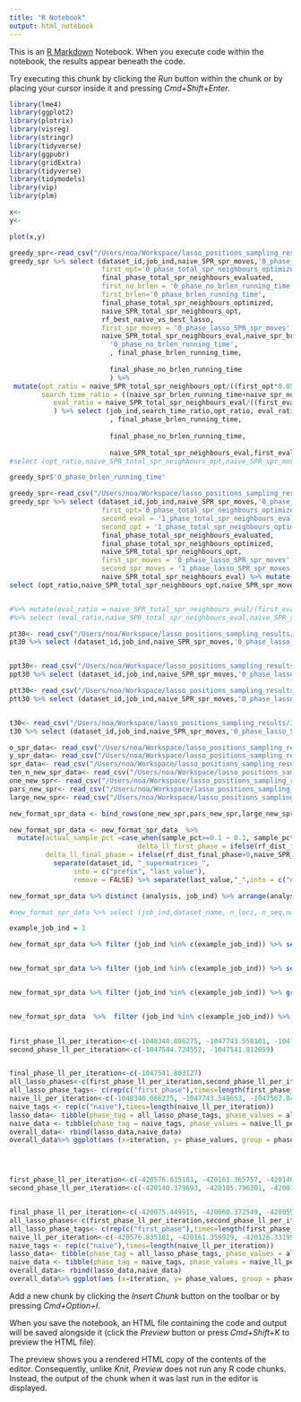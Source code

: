 ```yaml
---
title: "R Notebook"
output: html_notebook
---
```


This is an [R Markdown](http://rmarkdown.rstudio.com) Notebook. When you execute code within the notebook, the results appear beneath the code. 

Try executing this chunk by clicking the *Run* button within the chunk or by placing your cursor inside it and pressing *Cmd+Shift+Enter*. 

```r
library(lme4)
library(ggplot2)
library(plotrix)
library(visreg)
library(stringr)
library(tidyverse)
library(ggpubr)
library(gridExtra)
library(tidyverse)
library(tidymodels)
library(vip) 
library(plm)
```

```r

x<-
y<-

plot(x,y)
```

```r
greedy_spr<-read_csv("/Users/noa/Workspace/lasso_positions_sampling_results/new_greedy30.csv")
greedy_spr %>% select (dataset_id,job_ind,naive_SPR_spr_moves,'0_phase_lasso_SPR_spr_moves',lasso_SPR_final_phase_spr_moves,lasso_SPR_final_phase_ll,naive_SPR_ll, '0_phase_lasso_SPR_ll','0_phase_lasso_SPR_spr_moves',`lasso_test_R^2phase_0`,naive_SPR_ll, lasso_SPR_final_phase_ll, lasso_SPR_final_phase_spr_moves, '0_phase_TRUE_ll_per_iteration', final_phase_ll_per_iteration,naive_SPR_ll_per_iteration, first_eval='0_phase_total_spr_neighbours_evaluated',
                       first_opt='0_phase_total_spr_neighbours_optimized', 
                       final_phase_total_spr_neighbours_evaluated,
                       first_no_brlen = '0_phase_no_brlen_running_time',
                       first_brlen='0_phase_brlen_running_time',
                       final_phase_total_spr_neighbours_optimized,
                       naive_SPR_total_spr_neighbours_opt,
                       rf_best_naive_vs_best_lasso,
                       first_spr_moves = '0_phase_lasso_SPR_spr_moves',
                       naive_SPR_total_spr_neighbours_eval,naive_spr_brlen_running_time,naive_spr_no_brlen_running_time,
                         '0_phase_no_brlen_running_time',
                         , final_phase_brlen_running_time, 
                         
                         final_phase_no_brlen_running_time
                         ) %>%
 mutate(opt_ratio = naive_SPR_total_spr_neighbours_opt/((first_opt*0.05+ final_phase_total_spr_neighbours_optimized)),
        search_time_ratio = ((naive_spr_brlen_running_time+naive_spr_no_brlen_running_time)*10)/((first_no_brlen+first_brlen)*2+final_phase_brlen_running_time*10+final_phase_no_brlen_running_time*2),
           eval_ratio = naive_SPR_total_spr_neighbours_eval/((first_eval+final_phase_total_spr_neighbours_evaluated+4000)*0.05)
           ) %>% select (job_ind,search_time_ratio,opt_ratio, eval_ratio,naive_spr_brlen_running_time,naive_spr_no_brlen_running_time, 
                         , final_phase_brlen_running_time, 
                         
                         final_phase_no_brlen_running_time,
          
                         naive_SPR_total_spr_neighbours_eval,first_eval,final_phase_total_spr_neighbours_evaluated,naive_SPR_total_spr_neighbours_opt,first_opt,final_phase_total_spr_neighbours_optimized,naive_SPR_ll,lasso_SPR_final_phase_ll, rf_best_naive_vs_best_lasso)
#select (opt_ratio,naive_SPR_total_spr_neighbours_opt,naive_SPR_spr_moves, first_opt,first_spr_moves,  ,final_phase_total_spr_neighbours_optimized,lasso_SPR_final_phase_spr_moves ) 
```
```r
greedy_spr$'0_phase_brlen_running_time'
```


```r
greedy_spr<-read_csv("/Users/noa/Workspace/lasso_positions_sampling_results/new_greedy30.csv")
greedy_spr %>% select (dataset_id,job_ind,naive_SPR_spr_moves,'0_phase_lasso_SPR_spr_moves',lasso_SPR_final_phase_spr_moves,lasso_SPR_final_phase_ll,naive_SPR_ll, '0_phase_lasso_SPR_ll','0_phase_lasso_SPR_spr_moves','1_phase_lasso_SPR_ll','1_phase_lasso_SPR_spr_moves',`lasso_test_R^2phase_0`,`lasso_test_R^2phase_1`,naive_SPR_ll, lasso_SPR_final_phase_ll, lasso_SPR_final_phase_spr_moves, '0_phase_TRUE_ll_per_iteration','1_phase_TRUE_ll_per_iteration', final_phase_ll_per_iteration,naive_SPR_ll_per_iteration, first_eval='0_phase_total_spr_neighbours_evaluated',
                       first_opt='0_phase_total_spr_neighbours_optimized', 
                       second_eval = '1_phase_total_spr_neighbours_evaluated',
                       second_opt = '1_phase_total_spr_neighbours_optimized',
                       final_phase_total_spr_neighbours_evaluated,
                       final_phase_total_spr_neighbours_optimized,
                       naive_SPR_total_spr_neighbours_opt,
                       first_spr_moves = '0_phase_lasso_SPR_spr_moves',
                       second_spr_moves = '1_phase_lasso_SPR_spr_moves',
                       naive_SPR_total_spr_neighbours_eval) %>% mutate(opt_ratio = naive_SPR_total_spr_neighbours_opt/(first_opt*0.05+second_opt*0.1+ final_phase_total_spr_neighbours_optimized) ) %>%
select (opt_ratio,naive_SPR_total_spr_neighbours_opt,naive_SPR_spr_moves, first_opt,first_spr_moves, second_opt, second_spr_moves,final_phase_total_spr_neighbours_optimized,lasso_SPR_final_phase_spr_moves ) 


#%>% mutate(eval_ratio = naive_SPR_total_spr_neighbours_eval/(first_eval*0.05+second_eval*0.1+ 3000) ) %>%
#%>% select (eval_ratio,naive_SPR_total_spr_neighbours_eval,naive_SPR_spr_moves, first_eval,first_spr_moves, second_eval, second_spr_moves,final_phase_total_spr_neighbours_evaluated,lasso_SPR_final_phase_spr_moves ) 
```


```r
pt30<- read_csv("/Users/noa/Workspace/lasso_positions_sampling_results/30_p_t_spr.csv")
pt30 %>% select (dataset_id,job_ind,naive_SPR_spr_moves,'0_phase_lasso_SPR_spr_moves',lasso_SPR_final_phase_spr_moves,lasso_SPR_final_phase_ll,naive_SPR_ll, '0_phase_lasso_SPR_ll','0_phase_lasso_SPR_spr_moves','1_phase_lasso_SPR_ll','1_phase_lasso_SPR_spr_moves','2_phase_lasso_SPR_ll','2_phase_lasso_SPR_spr_moves', naive_SPR_ll, lasso_SPR_final_phase_ll, lasso_SPR_final_phase_spr_moves, '0_phase_TRUE_ll_per_iteration','1_phase_TRUE_ll_per_iteration','2_phase_TRUE_ll_per_iteration', final_phase_ll_per_iteration,naive_SPR_ll_per_iteration) %>% arrange(job_ind)


ppt30<- read_csv("/Users/noa/Workspace/lasso_positions_sampling_results/30pp_t_spr.csv")
ppt30 %>% select (dataset_id,job_ind,naive_SPR_spr_moves,'0_phase_lasso_SPR_spr_moves',lasso_SPR_final_phase_spr_moves,lasso_SPR_final_phase_ll,naive_SPR_ll, '0_phase_lasso_SPR_ll','0_phase_lasso_SPR_spr_moves','1_phase_lasso_SPR_ll','1_phase_lasso_SPR_spr_moves','2_phase_lasso_SPR_ll','2_phase_lasso_SPR_spr_moves', naive_SPR_ll, lasso_SPR_final_phase_ll, lasso_SPR_final_phase_spr_moves, '0_phase_TRUE_ll_per_iteration','1_phase_TRUE_ll_per_iteration','2_phase_TRUE_ll_per_iteration', final_phase_ll_per_iteration,naive_SPR_ll_per_iteration) %>% arrange(job_ind)

ptt30<- read_csv("/Users/noa/Workspace/lasso_positions_sampling_results/30_ptt_spr.csv")
ptt30 %>% select (dataset_id,job_ind,naive_SPR_spr_moves,'0_phase_lasso_SPR_spr_moves',lasso_SPR_final_phase_spr_moves,lasso_SPR_final_phase_ll,naive_SPR_ll, '0_phase_lasso_SPR_ll','0_phase_lasso_SPR_spr_moves','1_phase_lasso_SPR_ll','1_phase_lasso_SPR_spr_moves','2_phase_lasso_SPR_ll','2_phase_lasso_SPR_spr_moves', naive_SPR_ll, lasso_SPR_final_phase_ll, lasso_SPR_final_phase_spr_moves, '0_phase_TRUE_ll_per_iteration','1_phase_TRUE_ll_per_iteration','2_phase_TRUE_ll_per_iteration', final_phase_ll_per_iteration,naive_SPR_ll_per_iteration) %>% arrange(job_ind)


t30<- read_csv("/Users/noa/Workspace/lasso_positions_sampling_results/30_t_spr.csv")
t30 %>% select (dataset_id,job_ind,naive_SPR_spr_moves,'0_phase_lasso_SPR_spr_moves',lasso_SPR_final_phase_spr_moves,lasso_SPR_final_phase_ll,naive_SPR_ll, '0_phase_lasso_SPR_ll','0_phase_lasso_SPR_spr_moves','1_phase_lasso_SPR_ll','1_phase_lasso_SPR_spr_moves','2_phase_lasso_SPR_ll','2_phase_lasso_SPR_spr_moves', naive_SPR_ll, lasso_SPR_final_phase_ll, lasso_SPR_final_phase_spr_moves, '0_phase_TRUE_ll_per_iteration','1_phase_TRUE_ll_per_iteration','2_phase_TRUE_ll_per_iteration', final_phase_ll_per_iteration,naive_SPR_ll_per_iteration) %>% arrange(job_ind)
```



```r
o_spr_data<- read_csv("/Users/noa/Workspace/lasso_positions_sampling_results/o_new_spr.csv") %>% mutate(analysis = "o_spr_data")   %>% select (-max_n_loci,-max_n_seq) 
y_spr_data<- read_csv("/Users/noa/Workspace/lasso_positions_sampling_results/y_new_spr.csv") %>% mutate(analysis = "y_spr_data")  %>% select (-max_n_loci,-max_n_seq) 
spr_data<- read_csv("/Users/noa/Workspace/lasso_positions_sampling_results/new_spr.csv") %>% mutate(analysis = "spr_data") %>% select (-max_n_loci,-max_n_seq) 
ten_n_new_spr_data<- read_csv("/Users/noa/Workspace/lasso_positions_sampling_results/ten_n_new_spr.csv") %>% mutate(analysis = "ten_n_spr_data")  %>% select (-max_n_loci,-max_n_seq) 
one_new_spr<- read_csv("/Users/noa/Workspace/lasso_positions_sampling_results/one_new_spr.csv") %>% mutate(analysis = "one_new_spr") %>% select (-max_n_loci, -max_n_seq) 
pars_new_spr<- read_csv("/Users/noa/Workspace/lasso_positions_sampling_results/pars_new_spr.csv") %>% mutate(analysis = "pars_new_spr") %>% select (-max_n_loci,-max_n_seq) 
large_new_spr<- read_csv("/Users/noa/Workspace/lasso_positions_sampling_results/large_new_spr.csv") %>% mutate(analysis = "large_new_spr") %>% select (-max_n_loci,-max_n_seq) 

new_format_spr_data <- bind_rows(one_new_spr,pars_new_spr,large_new_spr,o_spr_data,y_spr_data,ten_n_new_spr_data)  

```

```r
new_format_spr_data <- new_format_spr_data  %>%
  mutate(actual_sample_pct =case_when(sample_pct>=0.1 ~ 0.1, sample_pct>=0.05 ~ 0.05, sample_pct>=0.01 ~ 0.01) ,
                                delta_ll_first_phase = ifelse(rf_dist_first_phase>0,naive_SPR_ll-lasso_SPR_first_phase_ll,0), delta_ll_second_phase = ifelse(rf_dist_second_phase>0,naive_SPR_ll-lasso_SPR_second_phase_ll,0),
         delta_ll_final_phase = ifelse(rf_dist_final_phase>0,naive_SPR_ll-lasso_SPR_final_phase_ll,0), spr_lasso_running_time = first_phase_running_time+ second_phase_running_time+ final_phase_running_time+lasso_running_time) %>%
           separate(dataset_id, "_supermatrices_",
                into = c("prefix", "last_value"), 
                remove = FALSE) %>% separate(last_value,"_",into = c("dataset_name", "suffix")) %>%  select(-c("prefix","suffix")) 

```

```r
new_format_spr_data %>% distinct (analysis, job_ind) %>% arrange(analysis)
```


```r
#new_format_spr_data %>% select (job_ind,dataset_name, n_loci, n_seq,naive_SPR_running_time,spr_lasso_running_time,first_phase_running_time, #second_phase_running_time,final_phase_running_time, lasso_running_time, naive_SPR_spr_moves, #lasso_SPR_first_phase_spr_moves,lasso_SPR_second_phase_spr_moves,lasso_SPR_final_phase_spr_moves, delta_ll_final_phase)

example_job_ind = 1

new_format_spr_data %>% filter (job_ind %in% c(example_job_ind)) %>% select (analysis,top_ind_to_test_first_phase,top_ind_to_test_second_phase,optimized_neighbours_per_iter,rearr_dist,job_ind,dataset_name, n_loci, n_seq,naive_SPR_spr_moves, lasso_SPR_first_phase_spr_moves,lasso_SPR_second_phase_spr_moves,lasso_SPR_final_phase_spr_moves,delta_ll_first_phase,delta_ll_second_phase, delta_ll_final_phase, `lasso_test_R^2`, TRUE_first_phase_ll_per_iteration,TRUE_second_phase_ll_per_iteration,TRUE_final_phase_ll_per_iteration, naive_SPR_ll_per_iteration) %>% arrange(job_ind,n_seq, n_loci) %>% filter (n_seq==60) %>% arrange(-lasso_SPR_final_phase_spr_moves)


new_format_spr_data %>% filter (job_ind %in% c(example_job_ind)) %>% select (analysis,top_ind_to_test_first_phase,top_ind_to_test_second_phase,optimized_neighbours_per_iter,rearr_dist,job_ind,dataset_name, n_loci, n_seq,naive_SPR_spr_moves, lasso_SPR_first_phase_spr_moves,lasso_SPR_second_phase_spr_moves,lasso_SPR_final_phase_spr_moves,delta_ll_first_phase,delta_ll_second_phase, delta_ll_final_phase, `lasso_test_R^2`) %>% arrange(job_ind,n_seq, n_loci) %>% filter (n_seq==30) %>% arrange(-lasso_SPR_final_phase_spr_moves)


new_format_spr_data %>% filter (job_ind %in% c(example_job_ind)) %>% group_by(analysis,n_seq, actual_n_loci, n_loci,top_ind_to_test_first_phase,top_ind_to_test_second_phase,optimized_neighbours_per_iter,rearr_dist) %>% filter (n_seq>15) %>% summarise (cnt_datasets = n(), mean_final = mean(lasso_SPR_final_phase_spr_moves), ratio_first_final = mean(lasso_SPR_final_phase_spr_moves/lasso_SPR_first_phase_spr_moves), ratio_first_final_median = median(lasso_SPR_final_phase_spr_moves/lasso_SPR_first_phase_spr_moves)) %>% arrange(n_seq, actual_n_loci, ratio_first_final_median,ratio_first_final) 


new_format_spr_data  %>%  filter (job_ind %in% c(example_job_ind)) %>% group_by(analysis,n_seq, actual_n_loci, n_loci,top_ind_to_test_first_phase,top_ind_to_test_second_phase,optimized_neighbours_per_iter,rearr_dist) %>% filter (n_seq>15) %>% summarise (cnt_datasets = n(), mean_final = mean(lasso_SPR_final_phase_spr_moves), ratio_first_final = mean(lasso_SPR_final_phase_spr_moves/lasso_SPR_first_phase_spr_moves), ratio_first_final_median = median(lasso_SPR_final_phase_spr_moves/lasso_SPR_first_phase_spr_moves)) %>% arrange(n_seq, actual_n_loci, ratio_first_final_median,ratio_first_final) 
 
```




```r



first_phase_ll_per_iteration<-c(-1048340.086275, -1047743.558101, -1047567.022941, -1047532.097366, -1047544.724552)
second_phase_ll_per_iteration<-c(-1047544.724552, -1047541.812059)


final_phase_ll_per_iteration<-c(-1047541.803127)
all_lasso_phases<-c(first_phase_ll_per_iteration,second_phase_ll_per_iteration,final_phase_ll_per_iteration)
all_lasso_phase_tags<- c(rep(c("first_phase"),times=length(first_phase_ll_per_iteration)),rep(c("second_phase"),times=length(second_phase_ll_per_iteration)),rep(c("final_phase"),times=length(final_phase_ll_per_iteration)))#+rep("final_phase",length(final_phase_ll_per_iteration))
naive_ll_per_iteration<-c(-1048340.086275, -1047743.548653, -1047567.042693, -1047532.087537)
naive_tags <- rep(c("naive"),times=length(naive_ll_per_iteration))
lasso_data<- tibble(phase_tag = all_lasso_phase_tags, phase_values = all_lasso_phases) %>% mutate(iteration = row_number()) 
naive_data <- tibble(phase_tag = naive_tags, phase_values = naive_ll_per_iteration) %>% mutate(iteration = row_number()) 
overall_data<- rbind(lasso_data,naive_data)
overall_data%>% ggplot(aes (x=iteration, y= phase_values, group = phase_tag, color= phase_tag )) + geom_point(size=3,position=position_dodge(0.5)) + geom_line()   + xlab("iteration_number")




first_phase_ll_per_iteration<-c(-420576.835181, -420161.365757, -420140.379693)
second_phase_ll_per_iteration<-c(-420140.379693, -420105.796301, -420075.449915)


final_phase_ll_per_iteration<-c(-420075.449915, -420060.372549, -420059.101393, -420058.446042)
all_lasso_phases<-c(first_phase_ll_per_iteration,second_phase_ll_per_iteration,final_phase_ll_per_iteration)
all_lasso_phase_tags<- c(rep(c("first_phase"),times=length(first_phase_ll_per_iteration)),rep(c("second_phase"),times=length(second_phase_ll_per_iteration)),rep(c("final_phase"),times=length(final_phase_ll_per_iteration)))#+rep("final_phase",length(final_phase_ll_per_iteration))
naive_ll_per_iteration<-c(-420576.835181, -420161.359929, -420126.331997, -420096.102182, -420075.443721, -420060.372232, -420059.101388, -420058.446041)
naive_tags <- rep(c("naive"),times=length(naive_ll_per_iteration))
lasso_data<- tibble(phase_tag = all_lasso_phase_tags, phase_values = all_lasso_phases) %>% mutate(iteration = row_number()) 
naive_data <- tibble(phase_tag = naive_tags, phase_values = naive_ll_per_iteration) %>% mutate(iteration = row_number()) 
overall_data<- rbind(lasso_data,naive_data)
overall_data%>% ggplot(aes (x=iteration, y= phase_values, group = phase_tag, color= phase_tag )) + geom_point(size=3,position=position_dodge(0.5)) + geom_line()   + xlab("iteration_number")


```




Add a new chunk by clicking the *Insert Chunk* button on the toolbar or by pressing *Cmd+Option+I*.

When you save the notebook, an HTML file containing the code and output will be saved alongside it (click the *Preview* button or press *Cmd+Shift+K* to preview the HTML file). 

The preview shows you a rendered HTML copy of the contents of the editor. Consequently, unlike *Knit*, *Preview* does not run any R code chunks. Instead, the output of the chunk when it was last run in the editor is displayed.

